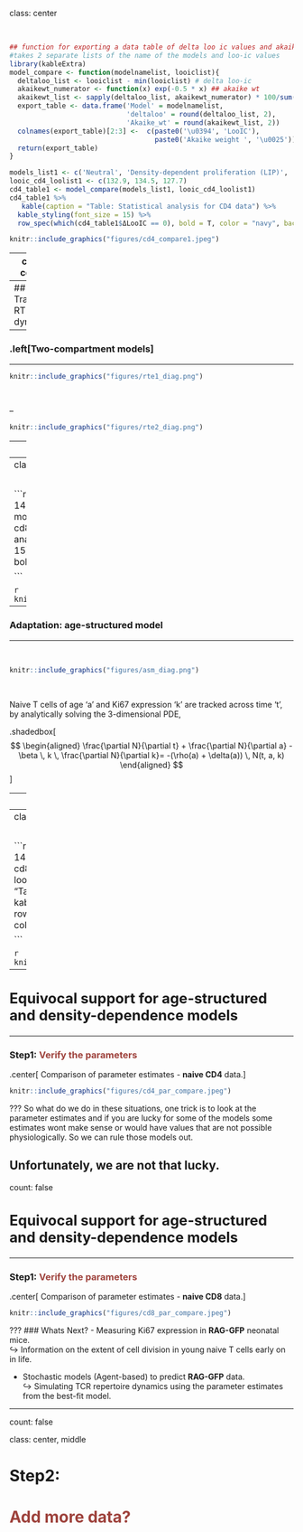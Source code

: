 class: center

</br>


```r
## function for exporting a data table of delta loo ic values and akaike weights
#takes 2 separate lists of the name of the models and loo-ic values
library(kableExtra)
model_compare <- function(modelnamelist, looiclist){
  deltaloo_list <- looiclist - min(looiclist) # delta loo-ic
  akaikewt_numerator <- function(x) exp(-0.5 * x) ## akaike wt
  akaikewt_list <- sapply(deltaloo_list, akaikewt_numerator) * 100/sum(exp(- 0.5 * deltaloo_list))
  export_table <- data.frame('Model' = modelnamelist,
                             'deltaloo' = round(deltaloo_list, 2),
                             'Akaike_wt' = round(akaikewt_list, 2))
  colnames(export_table)[2:3] <-  c(paste0('\u0394', 'LooIC'), 
                                    paste0('Akaike weight ', '\u0025'))
  return(export_table)
}

models_list1 <- c('Neutral', 'Density-dependent proliferation (LIP)', 'Density-dependent loss')
looic_cd4_loolist1 <- c(132.9, 134.5, 127.7)
cd4_table1 <- model_compare(models_list1, looic_cd4_loolist1)
cd4_table1 %>%
   kable(caption = "Table: Statistical analysis for CD4 data") %>%
  kable_styling(font_size = 15) %>%
  row_spec(which(cd4_table1$ΔLooIC == 0), bold = T, color = "navy", background = "skyblue")

```


```r

knitr::include_graphics("figures/cd4_compare1.jpeg")
```


---
class: center

</br>


```r

looic_cd8_loolist1 <- c(153.0943, 139.9556, 145.4329)
cd8_table1 <- model_compare(models_list1, looic_cd8_loolist1)
cd8_table1 %>%
  kable(caption = "Table: Statistical analysis for CD8 data") %>%
  kable_styling(font_size = 15) %>%
  row_spec(which(cd8_table1$ΔLooIC == 0), bold = T, color = "navy", background = "skyblue")

```


```r

knitr::include_graphics("figures/cd8_compare1.jpeg")
```


---
## Tracking RTE dynamics
<hr>




---

### .left[Two-compartment models]
<hr>


```r

knitr::include_graphics("figures/rte1_diag.png")
```


</br>

--

```r

knitr::include_graphics("figures/rte2_diag.png")
```


---
class: center

</br>


```r
models_list2 <- c('Neutral', 'Density-dependent proliferation (LIP)', 'Density-dependent loss', "RTE", "RTE: maturation linked division")
looic_cd4_loolist2 <- c(132.9, 134.5, 127.7, 134.57, 131.43)
cd4_table2 <- model_compare(models_list2, looic_cd4_loolist2)
cd4_table2 %>%
  kable(caption = "Table: Statistical analysis for CD4 data") %>%
  kable_styling(font_size = 15) %>%
  row_spec(which(cd4_table2$ΔLooIC <= 3), bold = T, color = "navy", background = "skyblue")

```


```r

knitr::include_graphics("figures/cd4_compare2.jpeg")
```

---
class: center

</br>


```r
looic_cd8_loolist2<- c(153.0943, 139.9556, 145.4329, 151.7188, 154.3836)
cd8_table2 <- model_compare(models_list2, looic_cd8_loolist2)
cd8_table2 %>%
  kable(caption = "Table: Statistical analysis for CD8 data") %>%
  kable_styling(font_size = 15) %>%
  row_spec(which(cd8_table2$ΔLooIC <= 3), bold = T, color = "navy", background = "skyblue")

```


```r

knitr::include_graphics("figures/cd8_compare2.jpeg")
```



---

### Adaptation: age-structured model
<hr>


</br>

```r

knitr::include_graphics("figures/asm_diag.png")
```

</br>

Naive T cells of age 'a' and Ki67 expression 'k' are tracked across time 't', by analytically solving the 3-dimensional PDE,

.shadedbox[
$$
\begin{aligned}
\frac{\partial N}{\partial t} + \frac{\partial N}{\partial a} - \beta \, k \, \frac{\partial N}{\partial k}= -(\rho(a) + \delta(a)) \, N(t, a, k)
\end{aligned}
$$
]

---
class: center

</br>


```r
models_list3 <- c('Neutral', 'Density-dependent proliferation (LIP)', 'Density-dependent loss',
                  "RTE", "RTE: maturation linked division", "ASM: loss rate varying with cell-age",
                  "ASM: division rate varying with cell-age")
looic_cd4_loolist3 <- c(132.9, 134.5, 127.7, 134.57, 131.43, 133.6814, 129.8941)
cd4_table3 <- model_compare(models_list3, looic_cd4_loolist3)
cd4_table3 %>%
   kable(caption = "Table: Statistical analysis for CD4 data") %>%
  kable_styling(font_size = 15) %>%
  row_spec(which(cd4_table3$ΔLooIC <= 3), bold = T, color = "navy", background = "skyblue")

```


```r

knitr::include_graphics("figures/cd4_compare3.jpeg")
```


---
class: center

</br>

```r
looic_cd8_loolist3<- c(153.0943, 139.9556, 145.4329, 151.7188, 154.3836, 142.0947, 152.1801)
cd8_table3 <- model_compare(models_list3, looic_cd8_loolist3)
cd8_table3 %>%
   kable(caption = "Table: Statistical analysis for CD8 data") %>%
  kable_styling(font_size = 15) %>%
  row_spec(which(cd8_table3$ΔLooIC <= 3), bold = T, color = "navy", background = "skyblue")

```


```r

knitr::include_graphics("figures/cd8_compare3.jpeg")
```

---
<h2 style="font-size:180%;">
Equivocal support for age-structured and density-dependence models
</h2>
<hr>

<h3 style= font-size:140%">
Step1: <span style="color:#9e423c;"> Verify the parameters </span>
</h3>

.center[
Comparison of parameter estimates - **naive CD4** data.
]

```r

knitr::include_graphics("figures/cd4_par_compare.jpeg")
```


???
So what do we do in these situations, 
one trick is to look at the parameter estimates and if you are lucky for some of the models some estimates wont make sense or would have values that are not possible physiologically. So we can rule those models out.

Unfortunately, we are not that lucky.
---
count: false

<h2 style="font-size:180%;">
Equivocal support for age-structured and density-dependence models
</h2>

<hr>

<h3 style= font-size:140%">
Step1: <span style="color:#9e423c;"> Verify the parameters </span>
</h3>

.center[
Comparison of parameter estimates - **naive CD8** data.
]

```r

knitr::include_graphics("figures/cd8_par_compare.jpeg")
```

???
### Whats Next?
- Measuring Ki67 expression in **RAG-GFP** neonatal mice. </br>
&#8618; Information on the extent of cell division in young naive T cells early on in life.

- Stochastic models (Agent-based) to predict **RAG-GFP** data. </br>
&#8618; Simulating TCR repertoire dynamics using the parameter estimates from the best-fit model.

---
count: false

class: center, middle

# Step2:
<h1 style="color:#9e423c;">
Add more data?
</h1>

